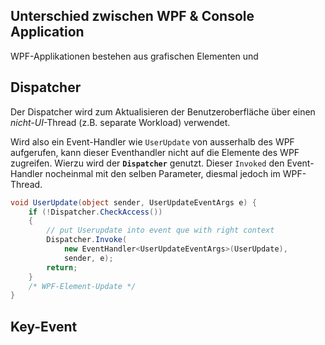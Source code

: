 ::: callout-note
## Unterschied zwischen WPF & Console Application

WPF-Applikationen bestehen aus grafischen Elementen und 

:::

## Dispatcher

Der Dispatcher wird zum Aktualisieren der Benutzeroberfläche über einen *nicht-UI*-Thread (z.B. separate Workload) verwendet.

Wird also ein Event-Handler wie `UserUpdate` von ausserhalb des WPF aufgerufen, kann dieser Eventhandler nicht auf die Elemente des WPF zugreifen. Wierzu wird der **`Dispatcher`** genutzt. Dieser `Invoked` den Event-Handler nocheinmal mit den selben Parameter, diesmal jedoch im WPF-Thread.

```csharp
void UserUpdate(object sender, UserUpdateEventArgs e) {
    if (!Dispatcher.CheckAccess())
    {
        // put Userupdate into event que with right context
        Dispatcher.Invoke(
            new EventHandler<UserUpdateEventArgs>(UserUpdate), 
            sender, e);
        return;
    }
    /* WPF-Element-Update */
}
```

## Key-Event


